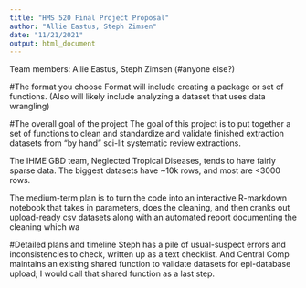 ```yaml
---
title: "HMS 520 Final Project Proposal"
author: "Allie Eastus, Steph Zimsen"
date: "11/21/2021"
output: html_document
---
```

Team members: Allie Eastus, Steph Zimsen (#anyone else?)


#The format you choose
Format will include creating a package or set of functions. (Also will likely include analyzing a dataset that uses data wrangling)

#The overall goal of the project
The goal of this project is to put together a set of functions to clean and standardize and validate finished extraction datasets from "by hand" sci-lit systematic review extractions.

The IHME GBD team, Neglected Tropical Diseases, tends to have fairly sparse data. The biggest datasets have ~10k rows, and most are <3000 rows. 

The medium-term plan is to turn the code into an interactive R-markdown notebook that takes in parameters, does the cleaning, and then cranks out upload-ready csv datasets along with an automated report documenting the cleaning which wa

#Detailed plans and timeline
Steph has a pile of usual-suspect errors and inconsistencies to check, written up as a text checklist. And Central Comp maintains an existing shared function to validate datasets for epi-database upload; I would call that shared function as a last step.


